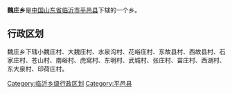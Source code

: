 '''魏庄乡'''是[[中华人民共和国|中国]][[山东省|山东省]][[临沂市|临沂市]][[平邑县|平邑县]]下辖的一个乡。

== 行政区划 ==

魏庄乡下辖小魏庄村、大魏庄村、水泉沟村、花峪庄村、东故县村、西故县村、石家庄村、苍山村、南峪村、虎窝村、东明村、武城村、张庄村、苗庄村、西湖村、东大泉村、印荷庄村。

{{山东小作品}}
{{平邑县行政区划}}

[[Category:临沂乡级行政区划|Category:临沂乡级行政区划]]
[[Category:平邑县|Category:平邑县]]